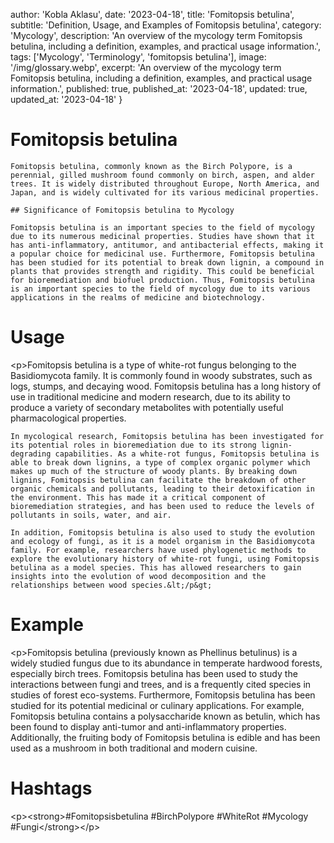 
  author: 'Kobla Aklasu',
  date: '2023-04-18',
  title: 'Fomitopsis betulina',
  subtitle: 'Definition, Usage, and Examples of Fomitopsis betulina',
  category: 'Mycology',
  description: 'An overview of the mycology term Fomitopsis betulina, including a definition, examples, and practical usage information.',
  tags: ['Mycology', 'Terminology', 'fomitopsis betulina'],
  image: '/img/glossary.webp',
  excerpt: 'An overview of the mycology term Fomitopsis betulina, including a definition, examples, and practical usage information.',
  published: true,
  published_at: '2023-04-18',
  updated: true,
  updated_at: '2023-04-18'
}




# Fomitopsis betulina
    
    Fomitopsis betulina, commonly known as the Birch Polypore, is a perennial, gilled mushroom found commonly on birch, aspen, and alder trees. It is widely distributed throughout Europe, North America, and Japan, and is widely cultivated for its various medicinal properties.
    
    ## Significance of Fomitopsis betulina to Mycology
    
    Fomitopsis betulina is an important species to the field of mycology due to its numerous medicinal properties. Studies have shown that it has anti-inflammatory, antitumor, and antibacterial effects, making it a popular choice for medicinal use. Furthermore, Fomitopsis betulina has been studied for its potential to break down lignin, a compound in plants that provides strength and rigidity. This could be beneficial for bioremediation and biofuel production. Thus, Fomitopsis betulina is an important species to the field of mycology due to its various applications in the realms of medicine and biotechnology.

# Usage

&lt;p&gt;Fomitopsis betulina is a type of white-rot fungus belonging to the Basidiomycota family. It is commonly found in woody substrates, such as logs, stumps, and decaying wood. Fomitopsis betulina has a long history of use in traditional medicine and modern research, due to its ability to produce a variety of secondary metabolites with potentially useful pharmacological properties. 
    
    In mycological research, Fomitopsis betulina has been investigated for its potential roles in bioremediation due to its strong lignin-degrading capabilities. As a white-rot fungus, Fomitopsis betulina is able to break down lignins, a type of complex organic polymer which makes up much of the structure of woody plants. By breaking down lignins, Fomitopsis betulina can facilitate the breakdown of other organic chemicals and pollutants, leading to their detoxification in the environment. This has made it a critical component of bioremediation strategies, and has been used to reduce the levels of pollutants in soils, water, and air. 
    
    In addition, Fomitopsis betulina is also used to study the evolution and ecology of fungi, as it is a model organism in the Basidiomycota family. For example, researchers have used phylogenetic methods to explore the evolutionary history of white-rot fungi, using Fomitopsis betulina as a model species. This has allowed researchers to gain insights into the evolution of wood decomposition and the relationships between wood species.&lt;/p&gt;

# Example

&lt;p&gt;Fomitopsis betulina (previously known as Phellinus betulinus) is a widely studied fungus due to its abundance in temperate hardwood forests, especially birch trees. Fomitopsis betulina has been used to study the interactions between fungi and trees, and is a frequently cited species in studies of forest eco-systems. Furthermore, Fomitopsis betulina has been studied for its potential medicinal or culinary applications. For example, Fomitopsis betulina contains a polysaccharide known as betulin, which has been found to display anti-tumor and anti-inflammatory properties. Additionally, the fruiting body of Fomitopsis betulina is edible and has been used as a mushroom in both traditional and modern cuisine.

# Hashtags

&lt;p&gt;&lt;strong&gt;#Fomitopsisbetulina #BirchPolypore #WhiteRot #Mycology #Fungi&lt;/strong&gt;&lt;/p&gt;

